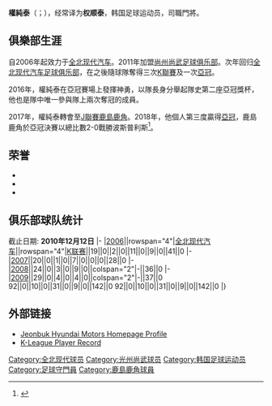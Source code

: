 {{Infobox football biography 2
| playername           = Kwon Sun-Tae
| fullname             = Kwon Sun-Tae
| image                = 
| dateofbirth          = {{Birth date and age|1984|9|11}}
| cityofbirth          = [[江原道_(韓國)|江原道]][[江陵市|江陵市]]
| countryofbirth       = [[韩国|韩国]]
| height               = {{height|m=1.83}}
| currentclub          = [[鹿島鹿角|鹿島鹿角]]
| clubnumber           = 1
| position             = [[守门员|守门员]]
| youthyears1          = 
| youthclubs1          = [[全州大学|全州大学]]
| years1 = 2006-2010 
| clubs1 = [[全北现代|全北现代]] 
| caps1 = 116 
|goals1 = 0
| years2 = 2011-2012
| clubs2 = → [[尚州尚武足球俱乐部|尚州尚武]] （服役）
| caps2 =  31
|goals2 = 0
| years3 = 2012-2016
| clubs3 = [[全北现代|全北现代]]
| caps3 =  139 
|goals3 = 0
| years4 = 2017-
| clubs4 = [[鹿島鹿角|鹿島鹿角]]
| caps4 =  0 
|goals4 = 0
| nationalyears1       = 
| nationalteam1        = 
| nationalcaps1 =  
| nationalgoals1 =  
| pcupdate             = 2010年12月12日
| ntupdate             = 
}}
'''權純泰'''（{{lang-ko|권순태}}；{{bd|1984年|9月11日||}}），经常译为'''权顺泰'''，韩国足球运动员，司職門將。

==俱樂部生涯==
自2006年起效力于[[全北现代汽车|全北现代汽车]]。2011年加盟[[尚州尚武足球俱乐部|尚州尚武足球俱乐部]]。次年回归[[全北现代汽车足球俱乐部|全北现代汽车足球俱乐部]]，在之後隨球隊奪得三次[[K聯賽|K聯賽]]及一次[[亞洲冠軍聯賽|亞冠]]。

2016年，權純泰在亞冠賽場上發揮神勇，以隊長身分舉起隊史第二座亞冠獎杯，他也是隊中唯一參與隊上兩次奪冠的成員。

2017年，權純泰轉會至[[J聯賽|J聯賽]][[鹿島鹿角|鹿島鹿角]]。2018年，他個人第三度贏得[[亞洲冠軍聯賽|亞冠]]，鹿島鹿角於亞冠決賽以總比數2-0戰勝波斯普利斯<ref>{{Cite web |url=https://soccer.sina.com.hk/news/1/20181111/9412558/ |title=存档副本 |access-date=2018-11-10 |archive-date=2019-10-15 |archive-url=https://web.archive.org/web/20191015211510/https://soccer.sina.com.hk/news/1/20181111/9412558/ |dead-url=no }}</ref>。

==荣誉==
*{{sport honours|[[亚洲冠军联赛|亚洲冠军联赛]] 冠军|3|[[2006年亚洲冠军联赛|2006]]、[[2016年亚洲冠军联赛|2016]]、[[2018年亚洲冠军联赛|2018]]}}
*{{sport honours|[[K联赛|K联赛]] 冠军|4|[[2009年韩国职业足球经典联赛|2009]]、[[2011年韩国职业足球经典联赛|2011]]、[[2014年韩国职业足球经典联赛|2014]]、[[2015年韩国职业足球经典联赛|2015]]}}
*{{sport honours|[[日本超級盃|日本超級盃]] 冠軍|1|2017}}

==俱乐部球队统计==
截止日期: '''2010年12月12日'''
{{Football player statistics 1|YY}}
{{Football player statistics 2|KOR|YY}}
|-
|[[2006年K联赛|2006]]||rowspan="4"|[[全北现代汽车|全北现代汽车]]||rowspan="4"|[[K联赛|K联赛]]||19||0||2||0||11||0||9||0||41||0
|-
|[[2007年K联赛|2007]]||20||0||1||0||7||0||0||0||28||0
|-
|[[2008年K联赛|2008]]||24||0||3||0||9||0||colspan="2"|-||36||0
|-
|[[2009年K联赛|2009]]||29||0||4||0||4||0||colspan="2"|-||37||0
{{Football player statistics 3|1|KOR}}92||0||10||0||31||0||9||0||142||0
{{Football player statistics 5}}92||0||10||0||31||0||9||0||142||0
|}


==外部链接==
* [http://www.hyundai-motorsfc.com/web/Player/PlayerWindow.aspx?uniformno=1 Jeonbuk Hyundai Motors Homepage Profile]{{dead link|date=2018年1月 |bot=InternetArchiveBot |fix-attempted=yes }} {{ko icon}}
* [http://www.kleague.com/team/K05/player.aspx?pid=2006014 K-League Player Record] {{Wayback|url=http://www.kleague.com/team/K05/player.aspx?pid=2006014 |date=20190921104755 }} {{ko icon}}

{{DEFAULTSORT:Kwon, Sun-Tae}}
[[Category:全北现代球员|Category:全北现代球员]]
[[Category:光州尚武球员|Category:光州尚武球员]]
[[Category:韩国足球运动员|Category:韩国足球运动员]]
[[Category:足球守門員|Category:足球守門員]]
[[Category:鹿島鹿角球員|Category:鹿島鹿角球員]]